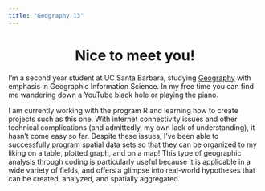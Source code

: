 ```yaml
---
title: "Geography 13"
---
```

  
<center>
# Nice to meet you! <i class="fa fa-handshake-o fa-0.5x" style="color:maroon;"></i>
</center>
  
I'm a second year student at UC Santa Barbara, studying [Geography](https://www.geog.ucsb.edu/) with emphasis in Geographic Information Science. In my free time you can find me wandering down a YouTube black hole or playing the piano. 

I am currently working with the program R and learning how to create projects such as this one. With internet connectivity issues and other technical complications (and admittedly, my own lack of understanding), it hasn't come easy so far. Despite these issues, I've been able to successfully program spatial data sets so that they can be organized to my liking on a table, plotted graph, and on a map! This type of geographic analysis through coding is particularly useful because it is applicable in a wide variety of fields, and offers a glimpse into real-world hypotheses that can be created, analyzed, and spatially aggregated.  


